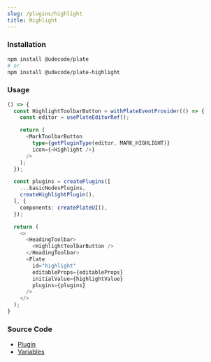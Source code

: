 ```yaml
---
slug: /plugins/highlight
title: Highlight
---
```


### Installation

```bash npm2yarn
npm install @udecode/plate
# or
npm install @udecode/plate-highlight
```

### Usage


<HighlightSandpack />

```ts live
() => {
  const HighlightToolbarButton = withPlateEventProvider(() => {
    const editor = usePlateEditorRef();

    return (
      <MarkToolbarButton
        type={getPluginType(editor, MARK_HIGHLIGHT)}
        icon={<Highlight />}
      />
    );
  });

  const plugins = createPlugins([
    ...basicNodesPlugins,
    createHighlightPlugin(),
  ], {
    components: createPlateUI(),
  });

  return (
    <>
      <HeadingToolbar>
        <HighlightToolbarButton />
      </HeadingToolbar>
      <Plate
        id="highlight"
        editableProps={editableProps}
        initialValue={highlightValue}
        plugins={plugins}
      />
    </>
  );
}
```

### Source Code

- [Plugin](https://github.com/udecode/plate/blob/main/packages/nodes/highlight/src/createHighlightPlugin.ts)
- [Variables](https://github.com/udecode/plate/blob/main/examples/docusaurus/src/live/live.tsx)
